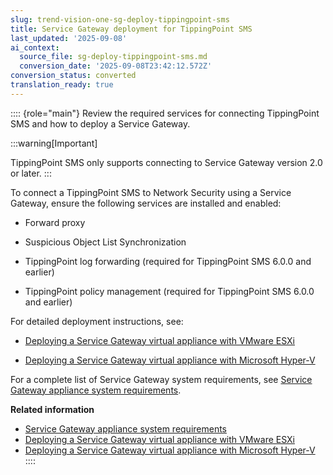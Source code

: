 ```yaml
---
slug: trend-vision-one-sg-deploy-tippingpoint-sms
title: Service Gateway deployment for TippingPoint SMS
last_updated: '2025-09-08'
ai_context:
  source_file: sg-deploy-tippingpoint-sms.md
  conversion_date: '2025-09-08T23:42:12.572Z'
conversion_status: converted
translation_ready: true
---
```


:::: {role="main"}
Review the required services for connecting TippingPoint SMS and how to deploy a Service Gateway.

:::warning[Important]

TippingPoint SMS only supports connecting to Service Gateway version 2.0 or later.
:::

To connect a TippingPoint SMS to Network Security using a Service Gateway, ensure the following services are installed and enabled:

- Forward proxy

- Suspicious Object List Synchronization

- TippingPoint log forwarding (required for TippingPoint SMS 6.0.0 and earlier)

- TippingPoint policy management (required for TippingPoint SMS 6.0.0 and earlier)

For detailed deployment instructions, see:

- [Deploying a Service Gateway virtual appliance with VMware ESXi](service-gateway-vmware-esxi.mdx)

- [Deploying a Service Gateway virtual appliance with Microsoft Hyper-V](sg-appliances-hyper-v.mdx)

For a complete list of Service Gateway system requirements, see [Service Gateway appliance system requirements](sys-sg-requirements.mdx).

**Related information**

- [Service Gateway appliance system requirements](sys-sg-requirements.md "View detailed Service Gateway system requirements based on service deployment")
- [Deploying a Service Gateway virtual appliance with VMware ESXi](service-gateway-vmware-esxi.md "Discover how to install the Service Gateway virtual appliance on VMware ESXi.")
- [Deploying a Service Gateway virtual appliance with Microsoft Hyper-V](sg-appliances-hyper-v.md "Instructions on how to use the Command Line Interface (CLI) to deploy a Service Gateway virtual appliance with Microsoft Hyper-V.")
::::
